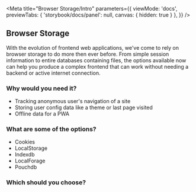 
<Meta 
  title="Browser Storage/Intro" 
  parameters={{
    viewMode: 'docs',
    previewTabs: { 'storybook/docs/panel': null, canvas: { hidden: true } },
  }}
/>

## Browser Storage 

With the evolution of frontend web applications, we've come to rely on browser storage to do more then ever before. From simple session 
information to entire databases containing files, the options available now can help you produce a complex frontend that can work 
without needing a backend or active internet connection.

### Why would you need it?

* Tracking anonymous user's navigation of a site
* Storing user config data like a theme or last page visited
* Offline data for a PWA 

### What are some of the options?

* Cookies
* LocalStorage
* Indexdb
* LocalForage
* Pouchdb

### Which should you choose?


